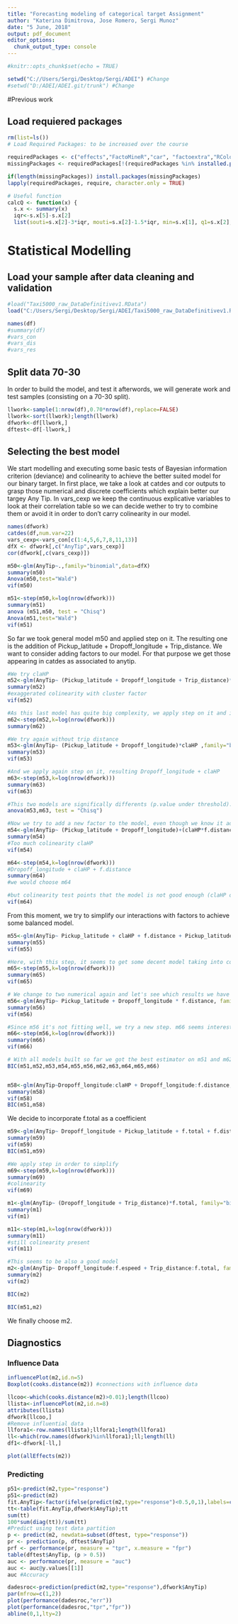 ---
title: "Forecasting modeling of categorical target Assignment"
author: "Katerina Dimitrova, Jose Romero, Sergi Munoz"
date: "5 June, 2018"
output: pdf_document
editor_options: 
  chunk_output_type: console
---
  
  ```{r setup, include=FALSE}
#knitr::opts_chunk$set(echo = TRUE)
```

```{r,include=FALSE}
setwd("C://Users/Sergi/Desktop/Sergi/ADEI") #Change 
#setwd("D:/ADEI/ADEI.git/trunk") #Change

```

#Previous work

## Load requiered packages

```{r, echo=FALSE, include=FALSE}
rm(list=ls())
# Load Required Packages: to be increased over the course

requiredPackages <- c("effects","FactoMineR","car", "factoextra","RColorBrewer","ggplot2","missMDA","mvoutlier","dplyr","caret", "ggmap","ggthemes","knitr","MVA", "ROCR")
missingPackages <- requiredPackages[!(requiredPackages %in% installed.packages()[,"Package"])]

if(length(missingPackages)) install.packages(missingPackages)
lapply(requiredPackages, require, character.only = TRUE)

# Useful function
calcQ <- function(x) {
  s.x <- summary(x)
  iqr<-s.x[5]-s.x[2]
  list(souti=s.x[2]-3*iqr, mouti=s.x[2]-1.5*iqr, min=s.x[1], q1=s.x[2], q2=s.x[3],        q3=s.x[5], max=s.x[6], mouts=s.x[5]+1.5*iqr, souts=s.x[5]+3*iqr ) }

```

# Statistical Modelling

## Load your sample after data cleaning and validation


```{r}
#load("Taxi5000_raw_DataDefinitivev1.RData")
load("C:/Users/Sergi/Desktop/Sergi/ADEI/Taxi5000_raw_DataDefinitivev1.RData")

names(df)
#summary(df)
#vars_con
#vars_dis
#vars_res


```
## Split data 70-30

In order to build the model, and test it afterwords, we will generate work and test samples (consisting on a 70-30 split).

```{r}
llwork<-sample(1:nrow(df),0.70*nrow(df),replace=FALSE)
llwork<-sort(llwork);length(llwork)
dfwork<-df[llwork,]
dftest<-df[-llwork,]
```

## Selecting the best model

We start modelling and executing some basic tests of Bayesian information criterion (deviance) and colinearity to achieve the better suited model for our binary target.
In first place, we take a look at catdes and cor outputs to grasp those numerical and discrete coefficients which explain better our targey Any Tip. In vars_cexp we keep the continuous explicative variables to look at their correlation table so we can decide wether to try to combine them or avoid it in order to don't carry colinearity in our model.

```{r}

names(dfwork)
catdes(df,num.var=22)
vars_cexp<-vars_con[c(1:4,5,6,7,8,11,13)]
dfX <- dfwork[,c("AnyTip",vars_cexp)]
cor(dfwork[,c(vars_cexp)])

m50<-glm(AnyTip~.,family="binomial",data=dfX)
summary(m50)
Anova(m50,test="Wald")
vif(m50)

m51<-step(m50,k=log(nrow(dfwork)))
summary(m51)
anova (m51,m50, test = "Chisq")
Anova(m51,test="Wald")
vif(m51)

```

So far we took general model m50 and applied step on it. The resulting one is the addition of Pickup_latitude + Dropoff_longitude + Trip_distance.
We want to consider adding factors to our model. For that purpose we get those appearing in catdes as associated to anytip. 

```{r}
#We try claHP 
m52<-glm(AnyTip~ (Pickup_latitude + Dropoff_longitude + Trip_distance)*claHP ,family="binomial",data=dfwork)
summary(m52)
#exaggerated colinearity with cluster factor
vif(m52)

#As this last model has quite big complexity, we apply step on it and it gets rid of claHP and any possible interaction. So the same m51 model with only numerical coefficients.
m62<-step(m52,k=log(nrow(dfwork)))
summary(m62)

#We try again without trip distance 
m53<-glm(AnyTip~ (Pickup_latitude + Dropoff_longitude)*claHP ,family="binomial",data=dfwork)
summary(m53)
vif(m53)

#And we apply again step on it, resulting Dropoff_longitude + claHP
m63<-step(m53,k=log(nrow(dfwork)))
summary(m63)
vif(m63)

#This two models are significally differents (p.value under threshold).
anova(m53,m63, test = "Chisq")

#Now we try to add a new factor to the model, even though we know it adds too much complexity and we will need to simpify it through step method.
m54<-glm(AnyTip~ (Pickup_latitude + Dropoff_longitude)+(claHP*f.distance) ,family="binomial",data=dfwork)
summary(m54)
#Too much colinearity claHP
vif(m54)

m64<-step(m54,k=log(nrow(dfwork)))
#Dropoff_longitude + claHP + f.distance
summary(m64)
#we would choose m64

#but colinearity test points that the model is not good enough (claHP over 4 points)
vif(m64)
```

From this moment, we try to simplify our interactions with factors to achieve some balanced model. 
```{r}

m55<-glm(AnyTip~ Pickup_latitude + claHP + f.distance + Pickup_latitude:claHP,family="binomial",data=dfwork)
summary(m55)
vif(m55)

#Here, with this step, it seems to get some decent model taking into consideration just and addition of factors clusters and f.distance. Although, it contains coefficient (groups of the factors) which are irrelevant. 
m65<-step(m55,k=log(nrow(dfwork)))
summary(m65)
vif(m65)

# We change to two numerical again and let's see which results we have from this interaction.
m56<-glm(AnyTip~ Pickup_latitude + Dropoff_longitude * f.distance, family="binomial",data=dfwork)
summary(m56)
vif(m56)

#Since m56 it's not fitting well, we try a new step. m66 seems interesting, all their coefficients are significative somehow and it has no colinearity.
m66<-step(m56,k=log(nrow(dfwork)))
summary(m66)
vif(m66)

# With all models built so far we got the best estimator on m51 and m62 (which are actually the same).
BIC(m51,m52,m53,m54,m55,m56,m62,m63,m64,m65,m66)


m58<-glm(AnyTip~Dropoff_longitude:claHP + Dropoff_longitude:f.distance, family="binomial",data=dfwork)
summary(m58)
vif(m58)
BIC(m51,m58)
```

We decide to incorporate f.total as a coefficient
```{r}

m59<-glm(AnyTip~ Dropoff_longitude + Pickup_latitude + f.total + f.distance + claHP, family="binomial",data=dfwork)
summary(m59)
vif(m59)
BIC(m51,m59)

#We apply step in order to simplify
m69<-step(m59,k=log(nrow(dfwork)))
summary(m69)
#colinearity
vif(m69)

m1<-glm(AnyTip~ (Dropoff_longitude + Trip_distance)*f.total, family="binomial",data=dfwork)
summary(m1)
vif(m1)

m11<-step(m1,k=log(nrow(dfwork)))
summary(m11)
#still colinearity present
vif(m11)

#This seems to be also a good model
m2<-glm(AnyTip~ Dropoff_longitude:f.espeed + Trip_distance:f.total, family="binomial",data=dfwork)
summary(m2)
vif(m2)

BIC(m2)

BIC(m51,m2)


```
We finally choose m2.


## Diagnostics

### Influence Data
```{r}

influencePlot(m2,id.n=5)
Boxplot(cooks.distance(m2)) #connections with influence data

llcoo<-which(cooks.distance(m2)>0.01);length(llcoo)
llista<-influencePlot(m2,id.n=8)
attributes(llista)
dfwork[llcoo,]
#Remove influential data
llfora1<-row.names(llista);llfora1;length(llfora1)
ll<-which(row.names(dfwork)%in%llfora1);ll;length(ll)
df1<-dfwork[-ll,]

plot(allEffects(m2))

```

### Predicting

```{r}
p51<-predict(m2,type="response")
p51<-predict(m2)
fit.AnyTip<-factor(ifelse(predict(m2,type="response")<0.5,0,1),labels=c("fit.No","fit.Yes"))
tt<-table(fit.AnyTip,dfwork$AnyTip);tt
sum(tt)
100*sum(diag(tt))/sum(tt)
#Predict using test data partition
p <- predict(m2, newdata=subset(dftest, type="response"))
pr <- prediction(p, dftest$AnyTip)
prf <- performance(pr, measure = "tpr", x.measure = "fpr")
table(dftest$AnyTip, (p > 0.5))
auc <- performance(pr, measure = "auc")
auc <- auc@y.values[[1]]
auc #Accuracy

dadesroc<-prediction(predict(m2,type="response"),dfwork$AnyTip)
par(mfrow=c(1,2))
plot(performance(dadesroc,"err"))
plot(performance(dadesroc,"tpr","fpr"))
abline(0,1,lty=2)

```


